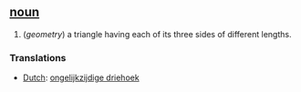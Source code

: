== [[noun]] ==
#(''geometry'') a triangle having each of its three sides of different lengths.

=== Translations ===
*[[Dutch]]: [[ongelijkzijdige driehoek]]